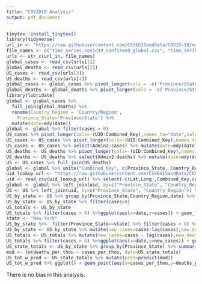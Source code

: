 ---
title: "COVID19 Analysis"
output: pdf_document
---
```{r}
tinytex::install_tinytex()
library(tidyverse)
url_in <- "https://raw.githubusercontent.com/CSSEGISandData/COVID-19/master/csse_covid_19_data/csse_covid_19_time_series/"
file_names <- c("time_series_covid19_confirmed_global.csv", "time_series_covid19_deaths_global.csv", "time_series_covid19_confirmed_US.csv", "time_series_covid19_deaths_US.csv")
urls <- str_c(url_in, file_names)
global_cases <- read_csv(urls[1])
global_deaths <- read_csv(urls[2])
US_cases <- read_csv(urls[3])
US_deaths <- read_csv(urls[4])
global_cases <- global_cases %>% pivot_longer(cols = -c('Province/State','Country/Region',Lat,Long),names_to="date",values_to="cases") %>% select(-c(Lat,Long))
global_deaths <- global_deaths %>% pivot_longer(cols = -c('Province/State','Country/Region',Lat,Long),names_to="date",values_to="deaths") %>% select(-c(Lat,Long))
library(lubridate)
global <- global_cases %>% 
  full_join(global_deaths) %>% 
  rename(Country_Region = 'Country/Region',
    Province_State='Province/State') %>% 
  mutate(date=mdy(date))
global <- global %>% filter(cases > 0)
US_cases %>% pivot_longer(cols=-(UID:Combined_Key),names_to="date",values_to="cases")
US_cases <- US_cases %>% pivot_longer(cols=-(UID:Combined_Key),names_to="date",values_to="cases")
US_cases <- US_cases %>% select(Admin2:cases) %>% mutate(date=mdy(date)) %>% select(-c(Lat,Long_))
US_deaths <- US_deaths %>% pivot_longer(cols=-(UID:Combined_Key),names_to="date",values_to="deaths")
US_deaths <- US_deaths %>% select(Admin2:deaths) %>% mutate(date=mdy(date)) %>% select(-c(Lat,Long_))
US <- US_cases %>% full_join(US_deaths)
global <- global %>% unite("Combined_Key", c(Province_State, Country_Region), sep=" ", na.rm=TRUE, remove=FALSE)
uid_lookup_url <- "https://raw.githubusercontent.com/CSSEGISandData/COVID-19/master/csse_covid_19_data/UID_ISO_FIPS_LookUp_Table.csv"
uid <- read_csv(uid_lookup_url) %>% select(-c(Lat,Long_,Combined_Key,code3,iso2,iso3,Admin2))
global <- global %>% left_join(uid, by=c("Province_State", "Country_Region")) %>% select(-c(UID, FIPS)) %>% select(Province_State, Country_Region, date, cases, deaths, Population, Combined_Key)
US <- US %>% left_join(uid, by=c("Province_State", "Country_Region")) %>% select(-c(UID, FIPS)) %>% select(Province_State, Country_Region, date, cases, deaths, Population, Combined_Key)
US_by_state <- US %>% group_by(Province_State,Country_Region,date) %>% summarize(cases=sum(cases),deaths=sum(deaths),Population=sum(Population)) %>% mutate(deaths_per_mill = deaths*1000000/Population) %>% select(Province_State,Country_Region,date,cases,deaths,deaths_per_mill,Population) %>% ungroup()
US_by_state <- US_by_state %>% filter(cases>0)
US_totals <- US_by_state
US_totals %>% filter(cases > 0) %>%ggplot(aes(x=date,y=cases)) + geom_line(aes(color="cases")) + geom_point(aes(color="cases")) + geom_line(aes(y=deaths, color="deaths")) + geom_point(aes(y=deaths,color="deaths")) + scale_y_log10() + theme(legend.position = "bottom", axis.text.x=element_text(angle=90))+ labs(title="COVID19 in US",y=NULL)
state <- "New York"
US_by_state %>%  filter(Province_State==state) %>% filter(cases > 0) %>%ggplot(aes(x=date,y=cases)) + geom_line(aes(color="cases")) + geom_point(aes(color="cases")) + geom_line(aes(y=deaths, color="deaths")) + geom_point(aes(y=deaths,color="deaths")) + scale_y_log10() + theme(legend.position = "bottom", axis.text.x=element_text(angle=90)) +labs(title=str_c("COVID19 in ",state),y=NULL)
US_by_state <- US_by_state %>% mutate(new_cases=cases-lag(cases),new_deaths=deaths-lag(deaths))
US_totals <- US_totals %>% mutate(new_cases=cases - lag(cases),new_deaths=deaths-lag(deaths))
US_totals %>% filter(cases > 0) %>%ggplot(aes(x=date,y=new_cases)) + geom_line(aes(color="new_cases")) + geom_point(aes(color="new_cases")) + geom_line(aes(y=new_deaths, color="new_deaths")) + geom_point(aes(y=new_deaths,color="new_deaths")) + scale_y_log10() + theme(legend.position = "bottom", axis.text.x=element_text(angle=90))+ labs(title="COVID19 in US",y=NULL)
US_state_totals <- US_by_state %>% group_by(Province_State) %>% summarize(deaths=max(deaths),cases=max(cases),population=max(Population), cases_per_thou = 1000*cases/population,deaths_per_thou=1000*deaths/population) %>% filter(cases>0,population>0)
mod <- lm(deaths_per_thou ~ cases_per_thou, data=US_state_totals)
US_tot_w_pred <- US_state_totals %>% mutate(pred=predict(mod))
US_tot_w_pred %>% ggplot() + geom_point(aes(x=cases_per_thou,y=deaths_per_thou),color="blue")+geom_point(aes(x=cases_per_thou,y=pred),color="red")
```

There is no bias in this analysis.